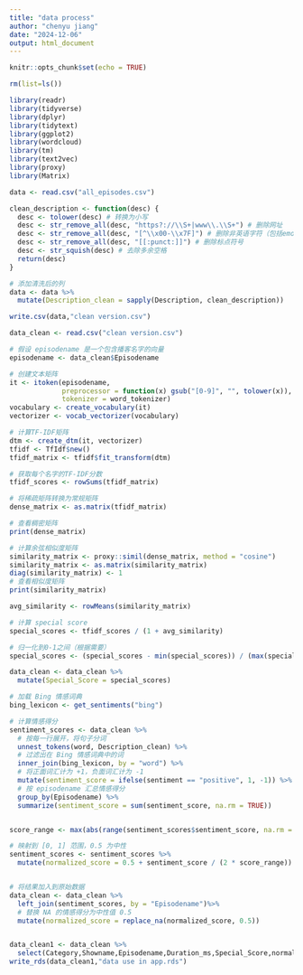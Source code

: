 ```yaml
---
title: "data process"
author: "chenyu jiang"
date: "2024-12-06"
output: html_document
---
```


```r
knitr::opts_chunk$set(echo = TRUE)
```

```r
rm(list=ls())
```


```r
library(readr)
library(tidyverse)
library(dplyr)
library(tidytext)
library(ggplot2)
library(wordcloud)
library(tm)
library(text2vec)
library(proxy)
library(Matrix)

data <- read.csv("all_episodes.csv")
```


```r
clean_description <- function(desc) {
  desc <- tolower(desc) # 转换为小写
  desc <- str_remove_all(desc, "https?://\\S+|www\\.\\S+") # 删除网址
  desc <- str_remove_all(desc, "[^\\x00-\\x7F]") # 删除非英语字符（包括emoji和非ASCII）
  desc <- str_remove_all(desc, "[[:punct:]]") # 删除标点符号
  desc <- str_squish(desc) # 去除多余空格
  return(desc)
}

# 添加清洗后的列
data <- data %>%
  mutate(Description_clean = sapply(Description, clean_description))

write.csv(data,"clean version.csv")
```


```r
data_clean <- read.csv("clean version.csv")
```



```r
# 假设 episodename 是一个包含播客名字的向量
episodename <- data_clean$Episodename

# 创建文本矩阵
it <- itoken(episodename, 
             preprocessor = function(x) gsub("[0-9]", "", tolower(x)),  # 去除数字并转小写
             tokenizer = word_tokenizer)
vocabulary <- create_vocabulary(it)
vectorizer <- vocab_vectorizer(vocabulary)

# 计算TF-IDF矩阵
dtm <- create_dtm(it, vectorizer)
tfidf <- TfIdf$new()
tfidf_matrix <- tfidf$fit_transform(dtm)

# 获取每个名字的TF-IDF分数
tfidf_scores <- rowSums(tfidf_matrix)

# 将稀疏矩阵转换为常规矩阵
dense_matrix <- as.matrix(tfidf_matrix)

# 查看稠密矩阵
print(dense_matrix)

# 计算余弦相似度矩阵
similarity_matrix <- proxy::simil(dense_matrix, method = "cosine")
similarity_matrix <- as.matrix(similarity_matrix)
diag(similarity_matrix) <- 1
# 查看相似度矩阵
print(similarity_matrix)

avg_similarity <- rowMeans(similarity_matrix)

# 计算 special score
special_scores <- tfidf_scores / (1 + avg_similarity)

# 归一化到0-1之间（根据需要）
special_scores <- (special_scores - min(special_scores)) / (max(special_scores) - min(special_scores))

data_clean <- data_clean %>%
  mutate(Special_Score = special_scores)
```


```r
# 加载 Bing 情感词典
bing_lexicon <- get_sentiments("bing")

# 计算情感得分
sentiment_scores <- data_clean %>%
  # 按每一行展开，将句子分词
  unnest_tokens(word, Description_clean) %>%
  # 过滤出在 Bing 情感词典中的词
  inner_join(bing_lexicon, by = "word") %>%
  # 将正面词汇计为 +1，负面词汇计为 -1
  mutate(sentiment_score = ifelse(sentiment == "positive", 1, -1)) %>%
  # 按 episodename 汇总情感得分
  group_by(Episodename) %>%
  summarize(sentiment_score = sum(sentiment_score, na.rm = TRUE)) 


score_range <- max(abs(range(sentiment_scores$sentiment_score, na.rm = TRUE)))

# 映射到 [0, 1] 范围，0.5 为中性
sentiment_scores <- sentiment_scores %>%
  mutate(normalized_score = 0.5 + sentiment_score / (2 * score_range))


# 将结果加入到原始数据
data_clean <- data_clean %>%
  left_join(sentiment_scores, by = "Episodename")%>%
  # 替换 NA 的情感得分为中性值 0.5
  mutate(normalized_score = replace_na(normalized_score, 0.5))



```


```r
data_clean1 <- data_clean %>%
  select(Category,Showname,Episodename,Duration_ms,Special_Score,normalized_score)
write_rds(data_clean1,"data use in app.rds")
```







